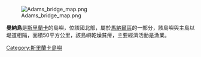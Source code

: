 {{expand|time=2015-07-01T09:36:48+00:00}}
[[Image:Adams_bridge_map.png|thumb]]

'''曼納島'''是[[斯里蘭卡|斯里蘭卡]]的島嶼，位該國北部，屬於[[馬納爾區|馬納爾區]]的一部分，該島嶼與主島以堤道相隔，面積50平方公里，該島嶼乾燥貧瘠，主要經濟活動是漁業。

{{coord|9|03|N|79|50|E|display=title|region:LK_type:isle_source:GNS-enwiki}}

{{SriLanka-geo-stub}}
[[Category:斯里蘭卡島嶼|Category:斯里蘭卡島嶼]]